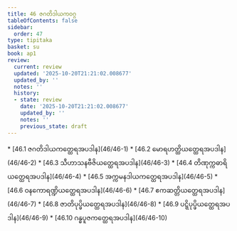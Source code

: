 ```yaml
---
title: 46 ဇဂတိဒါယကဝဂ္ဂ
tableOfContents: false
sidebar:
  order: 47
type: tipitaka
basket: su
book: ap1
review:
  current: review
  updated: '2025-10-20T21:21:02.008677'
  updated_by: ''
  notes: ''
  history:
  - state: review
    date: '2025-10-20T21:21:02.008677'
    updated_by: ''
    notes: ''
    previous_state: draft
---
```



<DynamicBreadcrumb />


<ReviewStatus review={frontmatter.review} showDetails={true} />

<HypothesisAnnotation frontmatter={frontmatter} />



<TableOfContents book="ap1" section="46">
* [46.1 ဇဂတိဒါယကတ္ထေရအပဒါန](46/46-1)
* [46.2 မောရဟတ္ထိယတ္ထေရအပဒါန](46/46-2)
* [46.3 သီဟာသနဗီဇိယတ္ထေရအပဒါန](46/46-3)
* [46.4 တိဏုက္ကဓာရိယတ္ထေရအပဒါန](46/46-4)
* [46.5 အက္ကမနဒါယကတ္ထေရအပဒါန](46/46-5)
* [46.6 ဝနကောရဏ္ဍိယတ္ထေရအပဒါန](46/46-6)
* [46.7 ဧကဆတ္တိယတ္ထေရအပဒါန](46/46-7)
* [46.8 ဇာတိပုပ္ဖိယတ္ထေရအပဒါန](46/46-8)
* [46.9 ပဋ္ဋိပုပ္ဖိယတ္ထေရအပဒါန](46/46-9)
* [46.10 ဂန္ဓပူဇကတ္ထေရအပဒါန](46/46-10)
</TableOfContents>